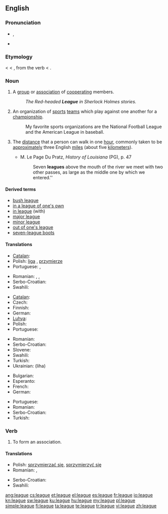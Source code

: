 ==English==
{{wikipedia}}

===Pronunciation===
* {{IPA|/liːɡ/}}, {{SAMPA|/li:g/}}
* {{rhymes|iːɡ}}

===Etymology===
{{etyl|enm}} {{term|ligg|lang=enm}} < {{etyl|frm}} {{term|ligue|lang=frm}} < {{etyl|it}} {{term|lega|lang=it}}, from the verb {{term|legare|lang=it}} < {{etyl|la}} {{term|ligo|ligō|to tie|lang=la}}.

===Noun===
{{en-noun}}

# A [[group]] or [[association]] of [[cooperate|cooperating]] members.
#: ''The Red-headed '''League''' in Sherlock Holmes stories.''
# An organization of [[sports]] [[team]]s which play against one another for a [[championship]].
#: My favorite sports organizations are the National Football League and the American League in baseball.
# {{context|[[measurement]]}} The [[distance]] that a person can walk in one [[hour]], commonly taken to be [[approximately]] three English [[mile]]s (about five [[kilometer]]s).
#* M. Le Page Du Pratz, ''History of Louisiana'' (PG), p. 47
#*: Seven '''leagues''' above the mouth of the river we meet with two other passes, as large as the middle one by which we entered.''

====Derived terms====
* [[bush league]]
* [[in a league of one's own]]
* [[in league]] (with)
* [[major league]]
* [[minor league]]
* [[out of one's league]]
* [[seven-league boots]]

====Translations====
{{trans-top|a group or association of cooperating members}}
* [[Catalan]]: {{t|ca|lliga|f}}
* Polish: [[liga]] {{f}}, [[przymierze]] {{n}}
* Portuguese: {{t|pt|aliança|f}}, {{t|pt|liga|f}}
{{trans-mid}}
* Romanian: {{t|ro|alianță|f}}, {{t|ro|coaliție|f}}, {{t|ro|ligă}}
* Serbo-Croatian: {{t|sh|liga|xs=Serbo-Croatian}}
* Swahili: {{t+|sw|ligi|xs=Swahili}}
{{trans-bottom}}

{{trans-top|organization of sports teams}}
* [[Catalan]]: {{t|ca|lliga|f}}
* Czech: {{t-|cs|liga|f}}
* Finnish: {{t-|fi|liiga}}
* German: {{t+|de|Liga|f}}
* [[Luhya]]: {{tø|luy|eligi}}
* Polish: {{t+|pl|liga|f}}
* Portuguese: {{t|pt|liga|f}}
{{trans-mid}}
* Romanian: {{t|ro|ligă|f}}
* Serbo-Croatian: {{t|sh|liga|xs=Serbo-Croatian}}
* Slovene: {{t+|sl|liga|f}}
* Swahili: {{t+|sw|ligi|xs=Swahili}}
* Turkish: {{t+|tr|lig}}
* Ukrainian: {{t|uk|Ліга|xs=Ukrainian}} (liha)
{{trans-bottom}}

{{trans-top|distance}}
* Bulgarian: {{t|bg|левга|f|tr=lévga}}
* Esperanto: {{t|eo|leŭgo|xs=Esperanto}}
* French: {{t+|fr|lieue|f}}
* German: {{t+|de|Meile|f}}
{{trans-mid}}
* Portuguese: {{t|pt|légua|f}}
* Romanian: {{t+|ro|leghe}}
* Serbo-Croatian: {{t|sh|liga|xs=Serbo-Croatian}}
* Turkish: {{t|tr|fersah}}
{{trans-bottom}}

===Verb===
{{en-verb|leagu|es}}

# To form an association.

====Translations====
{{trans-top|to form an association}}
* Polish: [[sprzymierzać się]], [[sprzymierzyć się]]
* Romanian: {{t|ro|a se alia}}, {{t|ro|a se coaliza}}
{{trans-mid}}
* Serbo-Croatian: {{t|sh|koalirati|xs=Serbo-Croatian}}
* Swahili: {{t+|sw|ligi|xs=Swahili}}
{{trans-bottom}}

[[ang:league]]
[[cs:league]]
[[et:league]]
[[el:league]]
[[es:league]]
[[fr:league]]
[[io:league]]
[[kn:league]]
[[sw:league]]
[[ku:league]]
[[hu:league]]
[[my:league]]
[[pl:league]]
[[simple:league]]
[[fi:league]]
[[ta:league]]
[[te:league]]
[[tr:league]]
[[vi:league]]
[[zh:league]]